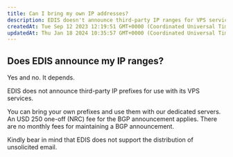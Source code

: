 ```yaml
---
title: Can I bring my own IP addresses?
description: EDIS doesn't announce third-party IP ranges for VPS services, but customers can bring their own prefixes and use them with dedicated servers for a one-time fee of $250. EDIS also doesn't support the distribution of unsolicited emails.
createdAt: Tue Sep 12 2023 12:19:51 GMT+0000 (Coordinated Universal Time)
updatedAt: Thu Jan 18 2024 10:35:57 GMT+0000 (Coordinated Universal Time)
---
```


## Does EDIS announce my IP ranges?

Yes and no. It depends.

EDIS does not announce third-party IP prefixes for use with its VPS services.

You can bring your own prefixes and use them with our dedicated servers.
An USD 250 one-off (NRC) fee for the BGP announcement applies. There are no monthly fees for maintaining a BGP announcement.

<Warning>
  Kindly bear in mind that EDIS does not support the distribution of unsolicited
  email.
</Warning>
